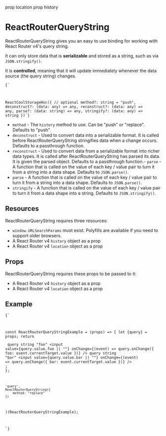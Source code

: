 prop location
prop history

# ReactRouterQueryString

<ReactRouterQueryStringExample location={location} history={history} />

ReactRouterQueryString gives you an easy to use binding for working with React Router v4's query string.

It can only store data that is **serializable** and stored as a string, such as via `JSON.stringify()`.

It is **controlled**, meaning that it will update immediately whenever the data source (the query string) changes.

<Code language="jsx">{`

ReactCoolStorageHoc({
    // optional
    method?: string = "push",
    deconstruct?: (data: any) => any,
    reconstruct?: (data: any) => any,
    parse?: (data: string) => any,
    stringify?: (data: any) => string
})`}</Code>

- `method` - The `history` method to use. Can be "push" or "replace". Defaults to "push".
- `deconstruct` - Used to convert data into a serializable format. It is called before ReactRouterQueryString stringifies data when a change occurs. Defaults to a passthrough function.
- `reconstruct` - Used to convert data from a serializable format into richer data types. It is called after ReactRouterQueryString has parsed its data. It is given the parsed object. Defaults to a passthrough function.- `parse` - A function that is called on the value of each key / value pair to turn it from a string into a data shape. Defaults to `JSON.parse()`.
- `parse` - A function that is called on the value of each key / value pair to turn it from a string into a data shape. Defaults to `JSON.parse()`.
- `stringify` - A function that is called on the value of each key / value pair to turn it from a data shape into a string. Defaults to `JSON.stringify()`.

## Resources

ReactRouterQueryString requires three resources:
- `window.URLSearchParams` must exist. Polyfills are available if you need to support older browsers.
- A React Router v4 `history` object as a prop
- A React Router v4 `location` object as a prop

## Props

ReactRouterQueryString requires these props to be passed to it:
- A React Router v4 `history` object as a prop
- A React Router v4 `location` object as a prop

## Example

<Code language="jsx">{`

const ReactRouterQueryStringExample = (props) => {
    let {query} = props;
    return <div>
        <label>query string "foo"</label>
        <input
            value={query.value.foo || ""}
            onChange={(event) => query.onChange({
                foo: event.currentTarget.value
            })}
        />
        <label>query string "bar"</label>
        <input
            value={query.value.bar || ""}
            onChange={(event) => query.onChange({
                bar: event.currentTarget.value
            })}
        />
    </div>;
};

    'query',
    ReactRouterQueryString({
        method: "replace"
    })
)(ReactRouterQueryStringExample);

`}</Code>
